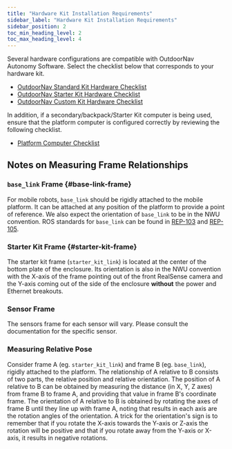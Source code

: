 ```yaml
---
title: "Hardware Kit Installation Requirements"
sidebar_label: "Hardware Kit Installation Requirements"
sidebar_position: 2
toc_min_heading_level: 2
toc_max_heading_level: 4
---
```


Several hardware configurations are compatible with OutdoorNav Autonomy Software.
Select the checklist below that corresponds to your hardware kit.

- [OutdoorNav Standard Kit Hardware Checklist](/docs_outdoornav_user_manual/integration_requirements/hardware_integration_requirements/standard_kit_hardware_checklist)
- [OutdoorNav Starter Kit Hardware Checklist](/docs_outdoornav_user_manual/integration_requirements/hardware_integration_requirements/starter_kit_hardware_checklist)
- [OutdoorNav Custom Kit Hardware Checklist](/docs_outdoornav_user_manual/integration_requirements/hardware_integration_requirements/custom_kit_hardware_checklist)

In addition, if a secondary/backpack/Starter Kit computer is being used, ensure that the platform computer is configured correctly by reviewing the following checklist.

- [Platform Computer Checklist](/docs_outdoornav_user_manual/integration_requirements/platform_computer_checklist)

## Notes on Measuring Frame Relationships

### `base_link` Frame {#base-link-frame}

For mobile robots, `base_link` should be rigidly attached to the mobile platform.
It can be attached at any position of the platform to provide a point of reference.
We also expect the orientation of `base_link` to be in the NWU convention.
ROS standards for `base_link` can be found in [REP-103](https://www.ros.org/reps/rep-0103.html#axis-orientation) and [REP-105](https://www.ros.org/reps/rep-0105.html#base-link).

### Starter Kit Frame {#starter-kit-frame}

The starter kit frame (`starter_kit_link`) is located at the center of the bottom plate of the enclosure.
Its orientation is also in the NWU convention with the X-axis of the frame pointing out of the front RealSense camera and the Y-axis coming out of the side of the enclosure **without** the power and Ethernet breakouts.

### Sensor Frame

The sensors frame for each sensor will vary. Please consult the documentation for the specific sensor.

### Measuring Relative Pose

Consider frame A (eg. `starter_kit_link`) and frame B (eg. `base_link`), rigidly attached to the platform.
The relationship of A relative to B consists of two parts, the relative position and relative orientation.
The position of A relative to B can be obtained by measuring the distance (in X, Y, Z axes) from frame B to frame A, and providing that value in frame B's coordinate frame.
The orientation of A relative to B is obtained by rotating the axes of frame B until they line up with frame A, noting that results in each axis are the rotation angles of the orientation.
A trick for the orientation's sign is to remember that if you rotate the X-axis towards the Y-axis or Z-axis the rotation will be positive and that if you rotate away from the Y-axis or X-axis, it results in negative rotations.
